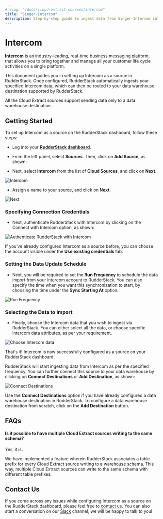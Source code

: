 ```yaml
---
# slug: "/docs/cloud-extract-sources/intercom"
title: "Singer-Intercom"
description: Step-by-step guide to ingest data from Singer-Intercom into RudderStack.
---
```


# Intercom

[**Intercom**](https://www.intercom.com/) is an industry-leading, real-time business messaging platform, that allows you to bring together and manage all your customer life cycle activities on a single platform.

This document guides you in setting up Intercom as a source in RudderStack. Once configured, RudderStack automatically ingests your specified Intercom data, which can then be routed to your data warehouse destination supported by RudderStack.

<div class="infoBlock">

All the Cloud Extract sources support sending data only to a data warehouse destination.
</div>

## Getting Started

To set up Intercom as a source on the RudderStack dashboard, follow these steps:

- Log into your [**RudderStack dashboard**](https://app.rudderstack.com/).
- From the left panel, select **Sources**. Then, click on **Add Source**, as shown:



- Next, select **Intercom** from the list of **Cloud Sources**, and click on **Next**.

<!--<img src="../assets/2 (12).png" />-->

<img src="../assets/2 (12).png" alt="Intercom" />

- Assign a name to your source, and click on **Next**.

<!--<img src="../assets/3 (10).png" />-->

<img src="../assets/3 (10).png" alt="Next" />

### Specifying Connection Credentials

- Next, authenticate RudderStack with Intercom by clicking on the Connect with Intercom option, as shown:

<!--<img src="../assets/4 (10).png" />-->

<img
  src="../assets/4 (10).png"
  alt="Authenticate RudderStack with Intercom"
/>

<div class="infoBlock">

If you've already configured Intercom as a source before, you can choose the account visible under the **Use existing credentials** tab.

</div>

### Setting the Data Update Schedule

- Next, you will be required to set the **Run Frequency** to schedule the data import from your Intercom account to RudderStack. You can also specify the time when you want this synchronization to start, by choosing the time under the **Sync Starting At** option.

<!--<img src="../assets/5 (11).png" />-->

<img src="../assets/5 (11).png" alt="Run Frequency" />

### Selecting the Data to Import

- Finally, choose the Intercom data that you wish to ingest via RudderStack. You can either select all the data, or choose specific Intercom data attributes, as per your requirement.

<!--<img src="../assets/6 (12).png" />-->

<img src="../assets/6 (12).png" alt="Choose Intercom data" />

That's it! Intercom is now successfully configured as a source on your RudderStack dashboard.

RudderStack will start ingesting data from Intercom as per the specified frequency. You can further connect this source to your data warehouse by clicking on **Connect Destinations** or **Add Destination**, as shown:

<!--<img src="../assets/7 (7).png" />-->

<img src="../assets/7 (7).png" alt="Connect Destinations" />

<div class="successBlock">

  Use the **Connect Destinations** option if you have already
  configured a data warehouse destination in RudderStack. To configure a data
  warehouse destination from scratch, click on the
  **Add Destination** button.
</div>

## FAQs

#### Is it possible to have multiple Cloud Extract sources writing to the same schema?

Yes, it is.

We have implemented a feature wherein RudderStack associates a table prefix for every Cloud Extract source writing to a warehouse schema. This way, multiple Cloud Extract sources can write to the same schema with different table prefixes.

## Contact Us

If you come across any issues while configuring Intercom as a source on the RudderStack dashboard, please feel free to [contact us](mailto:%20docs@rudderstack.com). You can also start a conversation on our [Slack](https://rudderstack.com/join-rudderstack-slack-community) channel; we will be happy to talk to you!

